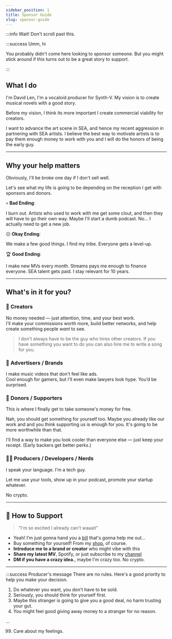```yaml
---
sidebar_position: 1
title: Sponsor Guide
slug: sponsor-guide
---
```


:::info Wait! Don't scroll past this.

:::success Umm, hi

You probably didn't come here looking to sponsor someone. But you might stick around if this turns out to be a great story to support.
 
:::



## What I do
I'm David Len, I'm a vocaloid producer for Synth-V. My vision is to create musical novels with a good story. 

Before my vision, I think its more important I create commercial viability for creators. 

I want to advance the art scene in SEA, and hence my recent aggression in partnering with SEA artists. I believe the best way to motivate artists is to pay them enough money to work with you and I will do the honors of being the early guy.  

--- 

## Why your help matters 
Obviously, I'll be broke one day if I don't sell well. 

Let's see what my life is going to be depending on the reception I get with sponsors and donors. 

💀 **Bad Ending**: 

I burn out. Artists who used to work with me get some clout, and then they will have to go their own way. Maybe I'll start a dumb podcast. No... I actually need to get a new job. 

😐 **Okay Ending**: 

We make a few good things. I find my tribe. Everyone gets a level-up.  


🏆 **Good Ending**: 

I make new MVs every month. Streams pays me enough to finance everyone. SEA talent gets paid. I stay relevant for 10 years. 

---

## What's in it for you? 
### 🎨 **Creators**  
No money needed — just attention, time, and your best work.  
I'll make your commissions worth more, build better networks, and help create something people *want* to see.

> I don't always have to be the guy who hires other creators. If you have something you want to do you can also hire me to write a song for you.

### 🏢 **Advertisers / Brands**  
I make music videos that don't feel like ads.  
Cool enough for gamers, but I'll even make lawyers look hype. You’d be surprised.

### 💸 **Donors / Supporters**  
This is where I finally get to take someone's money for free. 

Nah, you should get something for yourself too. Maybe you already like our work and and you think supporting us is enough for you. It's going to be more worthwhile than that.

I'll find a way to make you look cooler than everyone else — just keep your receipt. (Early backers get better perks.)

### 👨‍💻 **Producers / Developers / Nerds**  
I speak your language. I'm a tech guy.  

Let me use your tools, show up in your podcast, promote your startup whatever. 

No crypto. 

---
## 🔗 How to Support
> "I'm so excited I already can't waaait"

- Yeah! I'm just gonna hand you a [bill](https://buy.stripe.com/8wMaHW17H48UcMwbIM) that's gonna help me out...
- Buy something for yourself! From my [shop](https://ko-fi.com/justneldivad), of course.
- **Introduce me to a brand or creator** who might vibe with this
- **Share my latest MV**, Spotify, or just subscribe to my [channel](https://www.youtube.com/@justneldivad?sub_confirmation=1)
- **DM if you have a crazy idea.**, maybe I'm crazy too. No crypto. 

---


:::success Producer's message
There are no rules. Here's a good priority to help you make your decision. 

1. Do whatever you want, you don't have to be sold. 
2. Seriously, you should think for yourself first. 
3. Maybe this stranger is going to give you a good deal, no harm trusting your gut. 
4. You might feel good giving away money to a stranger for no reason.

... 

99. Care about my feelings. 








